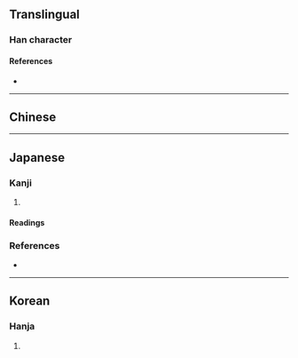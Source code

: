 {{character info/new}}
{{also|㓙}}
==Translingual==

===Han character===
{{Han char|rn=8|rad=亠|as=04|sn=6|four=00772|canj=YUK|ids=⿱亠凶}}

====References====
* {{Han ref|kx=0088.111|hdz=10283.020|uh=342B|ud=13355}}

----

==Chinese==
{{zh-see|凶|v}}

----

==Japanese==

===Kanji===
{{ja-kanji|grade=|rs=亠04}}

# {{alternative form of|凶|lang=ja}}

====Readings====
{{ja-readings
|on=[[きょう]] (kyō), [[く]] (ku)
|kun=[[わるい]] (warui)
}}

===References===
* {{R:Koseki Moji|021510}}

----

==Korean==

===Hanja===
{{ko-hanja|hangeul=흉|rv=hyung|mr=hyung|y=hyung|eumhun=흉하다|ehrv=hyunghada|ehmr=hyunghada|ehy=hyunghata}}

# {{alternative form of|凶|lang=ko}}